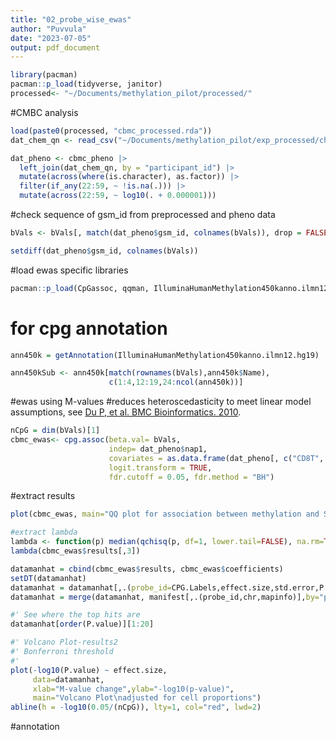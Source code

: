```yaml
---
title: "02_probe_wise_ewas"
author: "Puvvula"
date: "2023-07-05"
output: pdf_document
---
```


```r
library(pacman)
pacman::p_load(tidyverse, janitor)
processed<- "~/Documents/methylation_pilot/processed/"
```

#CMBC analysis
```r
load(paste0(processed, "cbmc_processed.rda"))
dat_chem_qn <- read_csv("~/Documents/methylation_pilot/exp_processed/chem_qn_fin.csv")

dat_pheno <- cbmc_pheno |>
  left_join(dat_chem_qn, by = "participant_id") |>
  mutate(across(where(is.character), as.factor)) |>
  filter(if_any(22:59, ~ !is.na(.))) |>
  mutate(across(22:59, ~ log10(. + 0.000001)))
```

#check sequence of gsm_id from preprocessed and pheno data
```r
bVals <- bVals[, match(dat_pheno$gsm_id, colnames(bVals)), drop = FALSE]

setdiff(dat_pheno$gsm_id, colnames(bVals))
```


#load ewas specific libraries
```r
pacman::p_load(CpGassoc, qqman, IlluminaHumanMethylation450kanno.ilmn12.hg19, data.frame)
```

# for cpg annotation
```r
ann450k = getAnnotation(IlluminaHumanMethylation450kanno.ilmn12.hg19)

ann450kSub <- ann450k[match(rownames(bVals),ann450k$Name),
                      c(1:4,12:19,24:ncol(ann450k))]
```


#ewas using M-values 
#reduces heteroscedasticity to meet linear model assumptions, see [Du P, et al. BMC Bioinformatics. 2010](https://pubmed.ncbi.nlm.nih.gov/21118553/).
```r
nCpG = dim(bVals)[1]
cbmc_ewas<- cpg.assoc(beta.val= bVals, 
                      indep= dat_pheno$nap1, 
                      covariates = as.data.frame(dat_pheno[, c("CD8T", "CD4T", "NK", "Bcell", "Mono", "Gran", "nRBC")]), 
                      logit.transform = TRUE, 
                      fdr.cutoff = 0.05, fdr.method = "BH")
```

#extract results
```r
plot(cbmc_ewas, main="QQ plot for association between methylation and Smoking\nadjusted for cell proportions")

#extract lambda
lambda <- function(p) median(qchisq(p, df=1, lower.tail=FALSE), na.rm=TRUE) / qchisq(0.5, df=1)
lambda(cbmc_ewas$results[,3])

datamanhat = cbind(cbmc_ewas$results, cbmc_ewas$coefficients)
setDT(datamanhat)
datamanhat = datamanhat[,.(probe_id=CPG.Labels,effect.size,std.error,P.value)]
datamanhat = merge(datamanhat, manifest[,.(probe_id,chr,mapinfo)],by="probe_id")

#' See where the top hits are
datamanhat[order(P.value)][1:20]

#' Volcano Plot-results2
#' Bonferroni threshold
#' 
plot(-log10(P.value) ~ effect.size,
     data=datamanhat,
     xlab="M-value change",ylab="-log10(p-value)",
     main="Volcano Plot\nadjusted for cell proportions")
abline(h = -log10(0.05/(nCpG)), lty=1, col="red", lwd=2)
```

#annotation
```r

```



